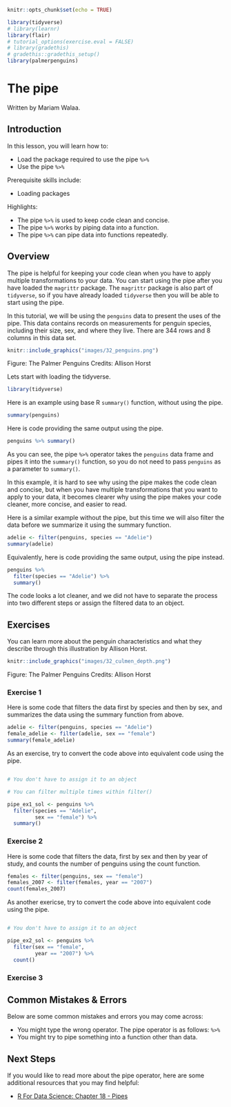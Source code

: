 
```r
knitr::opts_chunk$set(echo = TRUE)

library(tidyverse)
# library(learnr)
library(flair)
# tutorial_options(exercise.eval = FALSE)
# library(gradethis)
# gradethis::gradethis_setup()
library(palmerpenguins)

```



# The pipe

Written by Mariam Walaa.


## Introduction

In this lesson, you will learn how to:

- Load the package required to use the pipe `%>%`
- Use the pipe `%>%`

Prerequisite skills include:

- Loading packages

Highlights:

- The pipe `%>%` is used to keep code clean and concise.
- The pipe `%>%` works by piping data into a function.
- The pipe `%>%` can pipe data into functions repeatedly.

## Overview

The pipe is helpful for keeping your code clean when you have to apply multiple
transformations to your data. You can start using the pipe after you have loaded the
`magrittr` package. The `magrittr` package is also part of `tidyverse`, so if you have
already loaded `tidyverse` then you will be able to start using the pipe.

In this tutorial, we will be using the `penguins` data to present the uses of the pipe. This
data contains records on measurements for penguin species, including their size, sex, and
where they live. There are 344 rows and 8 columns in this data set.

```r
knitr::include_graphics("images/32_penguins.png")
```

Figure: The Palmer Penguins
Credits: Allison Horst

Lets start with loading the tidyverse.

```r
library(tidyverse)
```

Here is an example using base R `summary()` function, without using the pipe.

```r
summary(penguins)
```

Here is code providing the same output using the pipe.

```r
penguins %>% summary()
```

As you can see, the pipe `%>%` operator takes the `penguins` data frame and pipes it into
the `summary()` function, so you do not need to pass `penguins` as a parameter to
`summary()`.

In this example, it is hard to see why using the pipe makes the code clean and
concise, but when you have multiple transformations that you want to apply to your data,
it becomes clearer why using the pipe makes your code cleaner, more concise, and easier to
read.

Here is a similar example without the pipe, but this time we will also filter the data 
before we summarize it using the summary function.

```r
adelie <- filter(penguins, species == "Adelie")
summary(adelie)
```

Equivalently, here is code providing the same output, using the pipe instead.

```r
penguins %>%
  filter(species == "Adelie") %>%
  summary()
```

The code looks a lot cleaner, and we did not have to separate the process into two
different steps or assign the filtered data to an object.

## Exercises

You can learn more about the penguin characteristics and what they describe through this
illustration by Allison Horst.

```r
knitr::include_graphics("images/32_culmen_depth.png")
```

Figure: The Palmer Penguins
Credits: Allison Horst

### Exercise 1

Here is some code that filters the data first by species and then by sex, and summarizes 
the data using the summary function from above.

```r
adelie <- filter(penguins, species == "Adelie")
female_adelie <- filter(adelie, sex == "female")
summary(female_adelie)
```

As an exercise, try to convert the code above into equivalent code using the pipe.

```r

```

```r
# You don't have to assign it to an object
```
```r
# You can filter multiple times within filter()
```

```r
pipe_ex1_sol <- penguins %>% 
  filter(species == "Adelie",
         sex == "female") %>%
  summary()
```


<!-- ```{r pipe-exercise-1-check} -->
<!-- grade_result(pass_if(~identical(.result, pipe_ex1_sol))) -->
<!-- ``` -->

### Exercise 2

Here is some code that filters the data, first by sex and then by year of study, and 
counts the number of penguins using the count function.

```r
females <- filter(penguins, sex == "female")
females_2007 <- filter(females, year == "2007")
count(females_2007)
```

As another exericse, try to convert the code above into equivalent code using the pipe.

```r

```

```r
# You don't have to assign it to an object
```

```r
pipe_ex2_sol <- penguins %>% 
  filter(sex == "female",
         year == "2007") %>%
  count()
```


<!-- ```{r pipe-exercise-2-check} -->
<!-- grade_result(pass_if(~identical(.result, pipe_ex2_sol))) -->
<!-- ``` -->

### Exercise 3

<!-- ```{r pipe-exercise-3, echo = FALSE} -->
<!-- question("Which of these are true? Check all true statements.", -->
<!--          answer(paste("The pipe is not a required operator in your code, but it's helpful", -->
<!--          " to have because it makes code cleaner."), correct = TRUE), -->
<!--          answer(paste("The pipe makes your code look cleaner by expressing multiple ", -->
<!--          "transformations in one line of code."), correct = TRUE), -->
<!--          answer(paste("The pipe can take 'pipe' both data frames and functions into ", -->
<!--          "other functions."), message = "The pipe only 'pipes' data into functions."), -->
<!--          allow_retry = TRUE, -->
<!--          random_answer_order = TRUE) -->
<!-- ``` -->

## Common Mistakes & Errors

Below are some common mistakes and errors you may come across:

- You might type the wrong operator. The pipe operator is as follows: `%>%`
- You might try to pipe something into a function other than data. 

## Next Steps

If you would like to read more about the pipe operator, here are some additional
resources that you may find helpful:

- [R For Data Science: Chapter 18 - Pipes](https://r4ds.had.co.nz/pipes.html)













